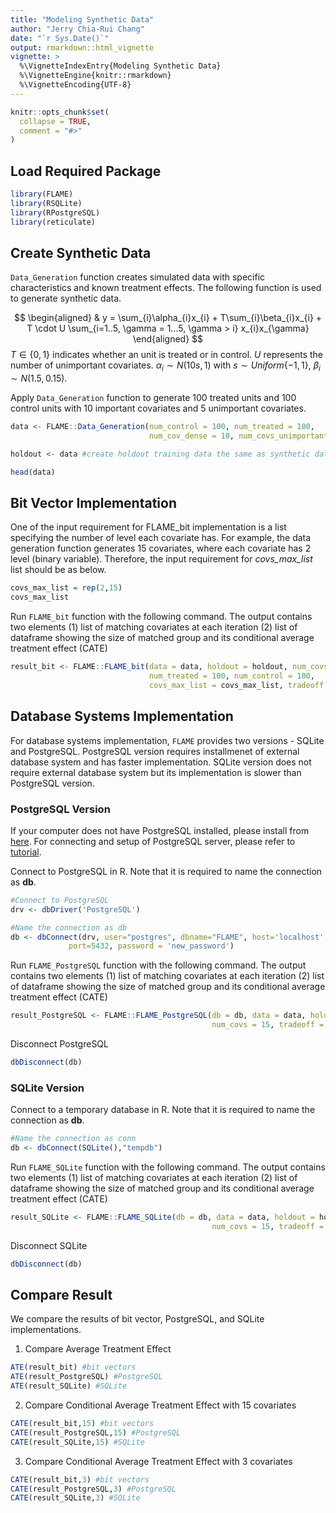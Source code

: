 ```yaml
---
title: "Modeling Synthetic Data"
author: "Jerry Chia-Rui Chang"
date: "`r Sys.Date()`"
output: rmarkdown::html_vignette
vignette: >
  %\VignetteIndexEntry{Modeling Synthetic Data}
  %\VignetteEngine{knitr::rmarkdown}
  %\VignetteEncoding{UTF-8}
---
```


```r
knitr::opts_chunk$set(
  collapse = TRUE,
  comment = "#>"
)
```


## Load Required Package

```r
library(FLAME)
library(RSQLite)
library(RPostgreSQL)
library(reticulate)
```

## Create Synthetic Data

`Data_Generation` function creates simulated data with specific characteristics and known treatment effects. The following function is used to generate synthetic data.  

\newline

$$
\begin{aligned}
& y = \sum_{i}\alpha_{i}x_{i} + T\sum_{i}\beta_{i}x_{i} + T \cdot U \sum_{i=1..5, \gamma = 1...5, \gamma > i} x_{i}x_{\gamma}
\end{aligned}
$$
$T \in \{0,1\}$ indicates whether an unit is treated or in control. $U$ represents the number of unimportant covariates. $\alpha_{i} \sim N(10s, 1)$ with $s \sim Uniform\{-1,1\}$, $\beta_{i} \sim N(1.5,0.15)$.   

\newline
  
Apply `Data_Generation` function to generate 100 treated units and 100 control units with 10 important covariates and 5 unimportant covariates.  
```r
data <- FLAME::Data_Generation(num_control = 100, num_treated = 100,
                               num_cov_dense = 10, num_covs_unimportant = 5)

holdout <- data #create holdout training data the same as synthetic data
```

\newline

```r
head(data)
```

## Bit Vector Implementation  

One of the input requirement for FLAME_bit implementation is a list specifying the number of level each covariate has. For example, the data generation function generates 15 covariates, where each covariate has 2 level (binary variable). Therefore, the input requirement for *covs_max_list* list should be as below.  
```r
covs_max_list = rep(2,15)
covs_max_list
```
\newline

Run `FLAME_bit` function with the following command. The output contains two elements (1) list of matching covariates at each iteration (2) list of dataframe showing the size of matched group and its conditional average treatment effect (CATE)  
```r
result_bit <- FLAME::FLAME_bit(data = data, holdout = holdout, num_covs = 15,
                               num_treated = 100, num_control = 100, 
                               covs_max_list = covs_max_list, tradeoff = 0.1)
```

## Database Systems Implementation 

For database systems implementation, `FLAME` provides two versions - SQLite and PostgreSQL. PostgreSQL version requires installmenet of external database system and has faster implementation. SQLite version does not require external database system but its implementation is slower than PostgreSQL version. 

### PostgreSQL Version

If your computer does not have PostgreSQL installed, please install from [here](https://www.postgresql.org/download/). For connecting and setup of PostgreSQL server, please refer to [tutorial](http://www.postgresqltutorial.com/connect-to-postgresql-database/).  

\newline

Connect to PostgreSQL in R. Note that it is required to name the connection as **db**. 
```r
#Connect to PostgreSQL
drv <- dbDriver('PostgreSQL')

#Name the connection as db
db <- dbConnect(drv, user="postgres", dbname="FLAME", host='localhost',
             port=5432, password = 'new_password')
```

\newline

Run `FLAME_PostgreSQL` function with the following command. The output contains two elements (1) list of matching covariates at each iteration (2) list of dataframe showing the size of matched group and its conditional average treatment effect (CATE)  
```r
result_PostgreSQL <- FLAME::FLAME_PostgreSQL(db = db, data = data, holdout = holdout,
                                             num_covs = 15, tradeoff = 0.1)
```

\newline

Disconnect PostgreSQL  
```r
dbDisconnect(db)
```

### SQLite Version

Connect to a temporary database in R. Note that it is required to name the connection as **db**. 
```r
#Name the connection as conn
db <- dbConnect(SQLite(),"tempdb") 
```

\newline

Run `FLAME_SQLite` function with the following command. The output contains two elements (1) list of matching covariates at each iteration (2) list of dataframe showing the size of matched group and its conditional average treatment effect (CATE)  
```r
result_SQLite <- FLAME::FLAME_SQLite(db = db, data = data, holdout = holdout,
                                             num_covs = 15, tradeoff = 0.1)
```

\newline

Disconnect SQLite  
```r
dbDisconnect(db)
```

## Compare Result

We compare the results of bit vector, PostgreSQL, and SQLite implementations. 

\newline 

1. Compare Average Treatment Effect
```r
ATE(result_bit) #bit vectors
ATE(result_PostgreSQL) #PostgreSQL
ATE(result_SQLite) #SQLite
```

\newline 

2. Compare Conditional Average Treatment Effect with 15 covariates

```r
CATE(result_bit,15) #bit vectors
CATE(result_PostgreSQL,15) #PostgreSQL
CATE(result_SQLite,15) #SQLite
```

\newline 

3. Compare Conditional Average Treatment Effect with 3 covariates
```r
CATE(result_bit,3) #bit vectors
CATE(result_PostgreSQL,3) #PostgreSQL
CATE(result_SQLite,3) #SQLite
```
